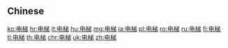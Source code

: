 {{also|電梯}}
==Chinese==
{{zh-see|電梯}}

[[ko:电梯]]
[[hr:电梯]]
[[it:电梯]]
[[hu:电梯]]
[[mg:电梯]]
[[ja:电梯]]
[[pl:电梯]]
[[ro:电梯]]
[[ru:电梯]]
[[fi:电梯]]
[[tl:电梯]]
[[th:电梯]]
[[chr:电梯]]
[[uk:电梯]]
[[zh:电梯]]